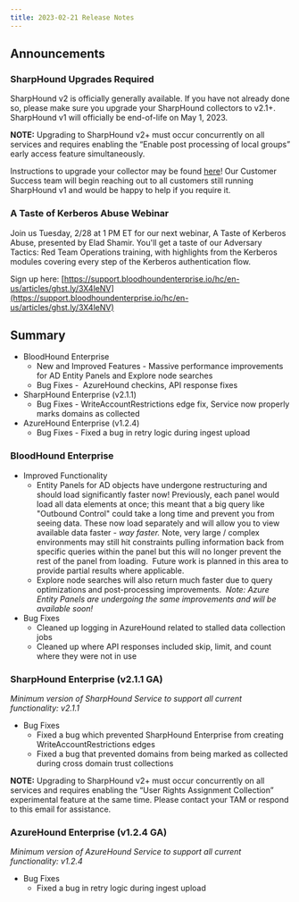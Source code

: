 ```yaml
---
title: 2023-02-21 Release Notes
---
```


## Announcements

### SharpHound Upgrades Required

SharpHound v2 is officially generally available. If you have not already done so, please make sure you upgrade your SharpHound collectors to v2.1+. SharpHound v1 will officially be end-of-life on May 1, 2023.

**NOTE:** Upgrading to SharpHound v2+ must occur concurrently on all services and requires enabling the “Enable post processing of local groups” early access feature simultaneously.

Instructions to upgrade your collector may be found [here](/hc/en-us/articles/9295247077915-Install-and-Upgrade-SharpHound-Enterprise)! Our Customer Success team will begin reaching out to all customers still running SharpHound v1 and would be happy to help if you require it.

### A Taste of Kerberos Abuse Webinar

Join us Tuesday, 2/28 at 1 PM ET for our next webinar, A Taste of Kerberos Abuse, presented by Elad Shamir. You'll get a taste of our Adversary Tactics: Red Team Operations training, with highlights from the Kerberos modules covering every step of the Kerberos authentication flow.

Sign up here: [https://support.bloodhoundenterprise.io/hc/en-us/articles/ghst.ly/3X4leNV](https://support.bloodhoundenterprise.io/hc/en-us/articles/ghst.ly/3X4leNV)

## Summary

* BloodHound Enterprise
    * New and Improved Features - Massive performance improvements for AD Entity Panels and Explore node searches
    * Bug Fixes -  AzureHound checkins, API response fixes
* SharpHound Enterprise (v2.1.1)
    * Bug Fixes - WriteAccountRestrictions edge fix, Service now properly marks domains as collected
* AzureHound Enterprise (v1.2.4)
    * Bug Fixes - Fixed a bug in retry logic during ingest upload

### BloodHound Enterprise

* Improved Functionality
    * Entity Panels for AD objects have undergone restructuring and should load significantly faster now! Previously, each panel would load all data elements at once; this meant that a big query like "Outbound Control" could take a long time and prevent you from seeing data. These now load separately and will allow you to view available data faster - _way faster._ Note, very large / complex environments may still hit constraints pulling information back from specific queries within the panel but this will no longer prevent the rest of the panel from loading.  Future work is planned in this area to provide partial results where applicable. 
    * Explore node searches will also return much faster due to query optimizations and post-processing improvements. 
        _Note: Azure Entity Panels are undergoing the same improvements and will be available soon!_
* Bug Fixes
    * Cleaned up logging in AzureHound related to stalled data collection jobs
    * Cleaned up where API responses included skip, limit, and count where they were not in use

### SharpHound Enterprise (v2.1.1 GA)

_Minimum version of SharpHound Service to support all current functionality: v2.1.1_

* Bug Fixes
    * Fixed a bug which prevented SharpHound Enterprise from creating WriteAccountRestrictions edges
    * Fixed a bug that prevented domains from being marked as collected during cross domain trust collections

**NOTE:** Upgrading to SharpHound v2+ must occur concurrently on all services and requires enabling the “User Rights Assignment Collection” experimental feature at the same time. Please contact your TAM or respond to this email for assistance.

### AzureHound Enterprise (v1.2.4 GA)

_Minimum version of AzureHound Service to support all current functionality: v1.2.4_

* Bug Fixes
    * Fixed a bug in retry logic during ingest upload

